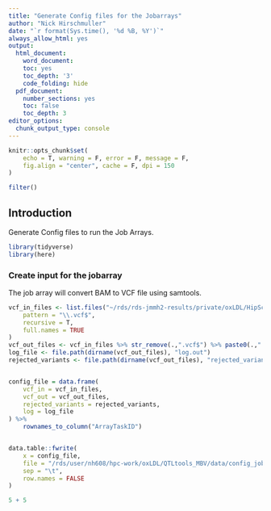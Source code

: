 ```yaml
---
title: "Generate Config files for the Jobarrays"
author: "Nick Hirschmuller"
date: "`r format(Sys.time(), '%d %B, %Y')`"
always_allow_html: yes
output:
  html_document:
    word_document:
    toc: yes
    toc_depth: '3'
    code_folding: hide
  pdf_document:
    number_sections: yes
    toc: false
    toc_depth: 3
editor_options: 
  chunk_output_type: console
---
```


```r
knitr::opts_chunk$set(
    echo = T, warning = F, error = F, message = F,
    fig.align = "center", cache = F, dpi = 150
)

filter()
```

## **Introduction**
Generate Config files to run the Job Arrays.

```r
library(tidyverse)
library(here)
```


### Create input for the jobarray
The job array will convert BAM to VCF file using samtools. 
```r
vcf_in_files <- list.files("~/rds/rds-jmmh2-results/private/oxLDL/HipSci/genotype_array_data_imputed",
    pattern = "\\.vcf$",
    recursive = T,
    full.names = TRUE
)
vcf_out_files <- vcf_in_files %>% str_remove(.,".vcf$") %>% paste0(.,".GRCh38.vcf")
log_file <- file.path(dirname(vcf_out_files), "log.out")
rejected_variants <- file.path(dirname(vcf_out_files), "rejected_variants.vcf")


config_file = data.frame(
    vcf_in = vcf_in_files,
    vcf_out = vcf_out_files,
    rejected_variants = rejected_variants,
    log = log_file
) %>%
    rownames_to_column("ArrayTaskID")


data.table::fwrite(
    x = config_file,
    file = "/rds/user/nh608/hpc-work/oxLDL/QTLtools_MBV/data/config_jobarray",
    sep = "\t",
    row.names = FALSE
)

5 + 5


```